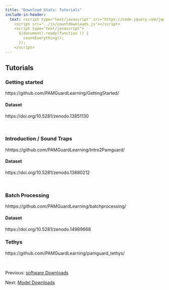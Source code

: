 ```yaml
---
title: "Download Stats: Tutorials"
include-in-header: 
  text: <script type="text/javascript" src="https://code.jquery.com/jquery-1.7.1.min.js"></script>
    <script src="../js/countdownloads.js"></script>
    <script type="text/javascript">
      $(document).ready(function () {
        countEverything();
      });
    </script>
---
```


```{=html}
<style>
table, th, td { 
/*  width: 100%;*/
  border: 1px solid; 
  padding-left: 10px;
  padding-right: 10px;
}
</style>
```

<h2>Tutorials</h2>

<h3>Getting started</h3>
::: pgdownload
https://github.com/PAMGuardLearning/GettingStarted/
:::

<h4>Dataset</h4>

::: pgdownload
https://doi.org/10.5281/zenodo.13851130
:::

<br>

<h3>Introduction / Sound Traps</h3>
::: pgdownload
hhttps://github.com/PAMGuardLearning/Intro2Pamguard/
:::

<h4>Dataset</h4>

::: pgdownload
https://doi.org/10.5281/zenodo.13880212
:::

<br>
<h3>Batch Processing</h3>
::: pgdownload
hhttps://github.com/PAMGuardLearning/batchprocessing/
:::

<h4>Dataset</h4>

::: pgdownload
https://doi.org/10.5281/zenodo.14989668
:::

<h3>Tethys</h3>
::: pgdownload
https://github.com/PAMGuardLearning/pamguard_tethys/
:::


<br>

Previous: [software Downloads](downloadstats.qmd)

Next: [Model Downloads](modelstats.qmd)
